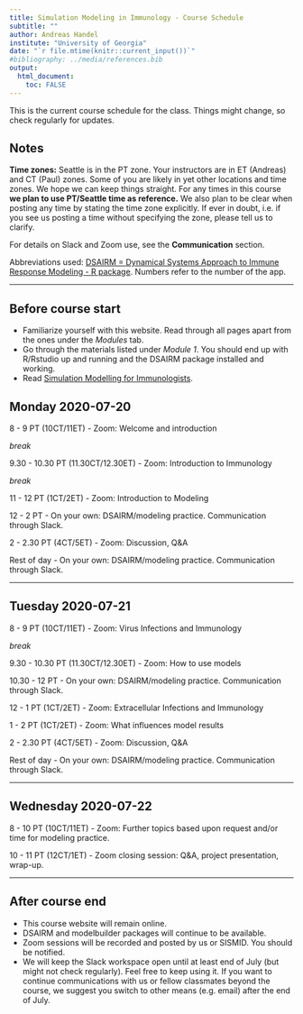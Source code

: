 ```yaml
---
title: Simulation Modeling in Immunology - Course Schedule
subtitle: ""
author: Andreas Handel
institute: "University of Georgia"
date: "`r file.mtime(knitr::current_input())`"
#bibliography: ../media/references.bib
output: 
  html_document:
    toc: FALSE
---
```


This is the current course schedule for the class. Things might change, so check regularly for updates.

## Notes

**Time zones:** Seattle is in the PT zone. Your instructors are in ET (Andreas) and CT (Paul) zones. Some of you are likely in yet other locations and time zones. We hope we can keep things straight. For any times in this course **we plan to use PT/Seattle time as reference.** We also plan to be clear when posting any time by stating the time zone explicitly. If ever in doubt, i.e. if you see us posting a time without specifying the zone, please tell us to clarify. 

For details on Slack and Zoom use, see the __Communication__ section.

Abbreviations used: [DSAIRM = Dynamical Systems Approach to Immune Response Modeling - R package](https://ahgroup.github.io/DSAIRM/). Numbers refer to the number of the app. 

***


## Before course start

* Familiarize yourself with this website. Read through all pages apart from the ones under the _Modules_ tab.
* Go through the materials listed under _Module 1_. You should end up with R/Rstudio up and running and the DSAIRM package installed and working. 
* Read [Simulation Modelling for Immunologists](https://handelgroup.uga.edu/publication/2020-handel-natrevimm/).


## Monday 2020-07-20

8 - 9 PT (10CT/11ET) - Zoom: Welcome and introduction 

_break_

9.30 - 10.30 PT (11.30CT/12.30ET) - Zoom: Introduction to Immunology 

_break_

11 - 12 PT (1CT/2ET) - Zoom: Introduction to Modeling 

12 - 2 PT - On your own: DSAIRM/modeling practice. Communication through Slack.  

2 - 2.30 PT (4CT/5ET) - Zoom: Discussion, Q&A

Rest of day - On your own: DSAIRM/modeling practice. Communication through Slack.  

***

## Tuesday 2020-07-21

8 - 9 PT (10CT/11ET) - Zoom: Virus Infections and Immunology

_break_

9.30 - 10.30 PT (11.30CT/12.30ET) - Zoom: How to use models

10.30 - 12 PT - On your own: DSAIRM/modeling practice. Communication through Slack. 

12 - 1 PT (1CT/2ET) - Zoom: Extracellular Infections and Immunology

1 - 2 PT (1CT/2ET) - Zoom: What influences model results

2 - 2.30 PT (4CT/5ET) - Zoom: Discussion, Q&A

Rest of day - On your own: DSAIRM/modeling practice. Communication through Slack.  

***

## Wednesday 2020-07-22

8 - 10 PT (10CT/11ET) - Zoom: Further topics based upon request and/or time for modeling practice.

10 - 11 PT (12CT/1ET) - Zoom closing session: Q&A, project presentation, wrap-up.

***

## After course end

* This course website will remain online. 
* DSAIRM and modelbuilder packages will continue to be available.
* Zoom sessions will be recorded and posted by us or SISMID. You should be notified.
* We will keep the Slack workspace open until at least end of July (but might not check regularly). Feel free to keep using it. If you want to continue communications with us or fellow classmates beyond the course, we suggest you switch to other means (e.g. email) after the end of July.

